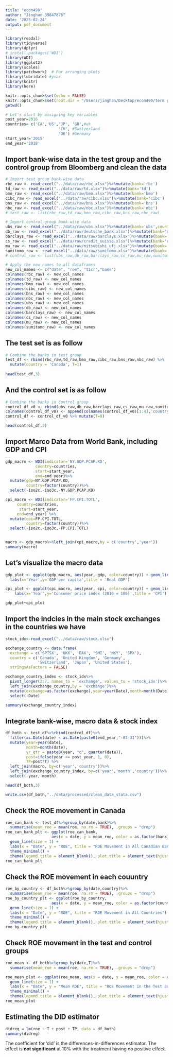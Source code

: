 ```yaml
---
title: "econ490"
author: "Jinghan 39847876"
date: '2025-02-24'
output: pdf_document
---
```



```r
library(readxl)
library(tidyverse)
library(dplyr)
# install.packages('WDI')
library(WDI)
library(ggplot2)
library(scales)
library(patchwork)  # For arranging plots
library(lubridate) #year
library(knitr)
library(here)
```

```r
knitr::opts_chunk$set(echo = FALSE)
knitr::opts_chunk$set(root.dir = "/Users/jinghan/Desktop/econ490/term paper/econ490 data prep/")
getwd()
```


```r
# Let's start by assigning key variables
post_year=2016
countries= c('CA','US','JP', 'GB',#uk
                       'CH', #Switzerland
                       'DE') #Germany
start_year='2015'
end_year='2018'

```


## Import bank-wise data in the test group and the control group from Bloomberg and clean the data
```r

# Import test group bank-wise data
rbc_raw <- read_excel("../data/raw/rbc.xlsx")%>%mutate(bank='rbc')
td_raw <- read_excel("../data/raw/td.xlsx")%>%mutate(bank='td')
bmo_raw <- read_excel("../data/raw/bmo.xlsx")%>%mutate(bank='bmo')
cibc_raw <- read_excel("../data/raw/cibc.xlsx")%>%mutate(bank='cibc')
bns_raw <- read_excel("../data/raw/bns.xlsx")%>%mutate(bank='bns')
nbc_raw <- read_excel("../data/raw/nbc.xlsx")%>%mutate(bank='nbc')
# test_raw <- list(rbc_raw,td_raw,bmo_raw,cibc_raw,bns_raw,nbc_raw)

# Import control group bank-wise data
ubs_raw <- read_excel("../data/raw/ubs.xlsx")%>%mutate(bank='ubs',country='United States')
db_raw <- read_excel("../data/raw/deutsche_bank.xlsx")%>%mutate(bank='db',country='Germany')
barclays_raw <- read_excel("../data/raw/barclays.xlsx")%>%mutate(bank='barclays',country='United Kingdom')
cs_raw <- read_excel("../data/raw/credit_suisse.xlsx")%>%mutate(bank='cs',country='Switzerland')
mu_raw <- read_excel("../data/raw/mitsubishi_ufj.xlsx")%>%mutate(bank='mu',country='Japan')
sumitomo_raw <- read_excel("../data/raw/sumitomo.xlsx")%>%mutate(bank='sumitomo',country='Germany')
# control_raw <- list(ubs_raw,db_raw,barclays_raw,cs_raw,mu_raw,sumitomo_raw)

# Apply the new names to all dataframes
new_col_names <- c("date", "roe", "t1cr","bank")
colnames(rbc_raw) <- new_col_names
colnames(td_raw) <- new_col_names
colnames(bmo_raw) <- new_col_names
colnames(cibc_raw) <- new_col_names
colnames(bns_raw) <- new_col_names
colnames(nbc_raw) <- new_col_names
colnames(ubs_raw) <- new_col_names
colnames(db_raw) <- new_col_names
colnames(barclays_raw) <- new_col_names
colnames(cs_raw) <- new_col_names
colnames(mu_raw) <- new_col_names
colnames(sumitomo_raw) <- new_col_names
```

## The test set is as follow
```r
# Combine the banks in test group 
test_df <- rbind(rbc_raw,td_raw,bmo_raw,cibc_raw,bns_raw,nbc_raw) %>%
  mutate(country = 'Canada', T=1) 
  
head(test_df,3)
```

## And the control set is as follow
```r
# Combine the banks in control group 
control_df_v0 <- rbind(ubs_raw,db_raw,barclays_raw,cs_raw,mu_raw,sumitomo_raw) 
colnames(control_df_v0) <- append(colnames(control_df_v0)[1:4],'country')
control_df <- control_df_v0 %>% mutate(T=0)

head(control_df,3)
```

## Import Marco Data from World Bank, including GDP and CPI
```r
gdp_macro <- WDI(indicator='NY.GDP.PCAP.KD', 
             country=countries,
             start=start_year,
             end=end_year)%>%
  mutate(gdp=NY.GDP.PCAP.KD,
         country=factor(country))%>%
  select(-iso2c,-iso3c,-NY.GDP.PCAP.KD)

cpi_macro <- WDI(indicator='FP.CPI.TOTL',
     country=countries,
      start=start_year,
     end=end_year) %>%
  mutate(cpi=FP.CPI.TOTL,
         country=factor(country))%>%
  select(-iso2c,-iso3c,-FP.CPI.TOTL)


macro <- gdp_macro%>%left_join(cpi_macro,by = c('country','year'))
summary(macro)

```
## Let's visualize the macro data
```r
gdp_plot <- ggplot(gdp_macro, aes(year, gdp, color=country)) + geom_line() + 
  labs(x='Year',y='GDP per capita',title = 'Real GDP')

cpi_plot <- ggplot(cpi_macro, aes(year, cpi, color=country)) + geom_line() + 
    labs(x='Year',y='Consumer price index (2010 = 100)',title = 'CPI')

gdp_plot+cpi_plot
```

## Import the indcies in the main stock exchanges in the countries we have

```r
stock_idx<-read_excel("../data/raw/stock.xlsx")

exchange_country <- data.frame(
  exchange = c('SPTSX', 'UKX', 'DAX', 'SMI', 'NKY', 'SPX'),
  country = c('Canada', 'United Kingdom', 'Germany', 
              'Switzerland', 'Japan', 'United States'),
  stringsAsFactors = FALSE)

exchange_country_index <- stock_idx%>%
  pivot_longer(2:7, names_to = 'exchange', values_to = 'stock_idx')%>%
  left_join(exchange_country,by = 'exchange')%>%
  mutate(exchange=as.factor(exchange),year=year(Date),month=month(Date))%>%
  select(-Date)

summary(exchange_country_index)
```
## Integrate bank-wise, macro data & stock index
```r
df_both <- test_df%>%rbind(control_df)%>%
  filter(as.Date(date) < as.Date(paste0(end_year,"-03-31")))%>%
  mutate(year=year(date), 
         month=month(date),
         yr_qtr = paste0(year, "q", quarter(date)),
         post=ifelse(year >= post_year, 1, 0),
         TP=post*T) %>%
  left_join(macro, by=c('year','country'))%>%
  left_join(exchange_country_index, by=c('year','month','country'))%>%
  select(-year,-month)

head(df_both,3)
```

```r
write.csv(df_both,"../data/processed/clean_data_stata.csv")
```
## Check the ROE movement in Canada
```r
roe_can_bank <- test_df%>%group_by(date,bank)%>%
  summarise(mean_roe = mean(roe, na.rm = TRUE), .groups = "drop")
roe_can_bank_plt <- ggplot(roe_can_bank,
                    aes(x = date, y = mean_roe, color = as.factor(bank))) +
  geom_line(size = 1) + 
  labs(x = "Date", y = "ROE", title = "ROE Movement in All Canadian Banks") +
  theme_minimal() + 
  theme(legend.title = element_blank(), plot.title = element_text(hjust = 0.5))
roe_can_bank_plt
```

## Check the ROE movement in each couuntry
```r
roe_by_country <- df_both%>%group_by(date,country)%>%
  summarise(mean_roe = mean(roe, na.rm = TRUE), .groups = "drop")
roe_by_country_plt <- ggplot(roe_by_country,
                    aes(x = date, y = mean_roe, color = as.factor(country))) +
  geom_line(size = 1) + 
  labs(x = "Date", y = "ROE", title = "ROE Movement in All Countries") +
  theme_minimal() + 
  theme(legend.title = element_blank(), plot.title = element_text(hjust = 0.5))
roe_by_country_plt
```


## Check ROE movement in the test and control groups
```r
roe_mean <- df_both%>%group_by(date,T)%>%
  summarise(mean_roe = mean(roe, na.rm = TRUE), .groups = "drop")

roe_mean_plot <- ggplot(roe_mean, aes(x = date, y = mean_roe, color = as.factor(T))) +
  geom_line(size = 1) + 
  labs(x = "Date", y = "Mean ROE", title = "ROE Movement in the Test and Control Group") +
  theme_minimal() + 
  theme(legend.title = element_blank(), plot.title = element_text(hjust = 0.5))
roe_mean_plot
```


## Estimating the DID estimator
```r
didreg = lm(roe ~ T + post + TP, data = df_both)
summary(didreg)
```
The coefficient for ‘did’ is the differences-in-differences
estimator. The effect is **not significant** at 10% with the treatment having
no positive effect.


